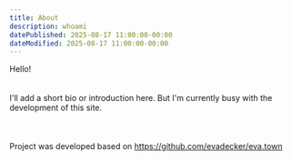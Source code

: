 ```yaml
---
title: About
description: whoami
datePublished: 2025-08-17 11:00:00-00:00
dateModified: 2025-08-17 11:00:00-00:00
---
```


Hello!  
<br/><br/>
I'll add a short bio or introduction here. But I'm currently busy with the development of this site.  
<br/><br/>  
Project was developed based on https://github.com/evadecker/eva.town
